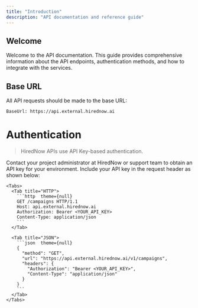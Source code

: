 ```yaml
---
title: "Introduction"
description: "API documentation and reference guide"
---
```


## Welcome

Welcome to the API documentation. This guide provides comprehensive information about the API endpoints, authentication methods, and how to integrate with the services.

## Base URL

All API requests should be made to the base URL:

```http
BaseUrl: https://api.external.hirednow.ai
```

# Authentication

> HiredNow APIs use API Key-based authentication.

<Steps>
  <Step title="First Step: Obtain an API Key">
    Contact your project administrator at HiredNow or support team to obtain an API key for your environment.
  </Step>

  <Step title="Second Step: Include API Key in Headers">
    Include your API key in the request header as shown below:

    <Tabs>
      <Tab title="HTTP">
        ```http  theme={null}
        GET /campaigns HTTP/1.1
        Host: api.external.hirednow.ai
        Authorization: Bearer <YOUR_API_KEY>
        Content-Type: application/json
        ```
      </Tab>

      <Tab title="JSON">
        ```json  theme={null}
        {
          "method": "GET",
          "url": "https://api.external.hirednow.ai/v1/campaigns",
          "headers": {
            "Authorization": "Bearer <YOUR_API_KEY>",
            "Content-Type": "application/json"
          }
        }
        ```
      </Tab>
    </Tabs>

  </Step>
</Steps>
